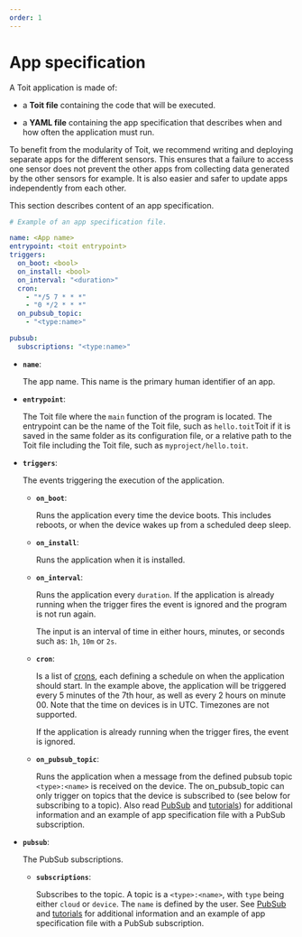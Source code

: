 ```yaml
---
order: 1
---
```


# App specification

A Toit application is made of:

* a **Toit file** containing the code that will be executed.
  
* a **YAML file** containing the app specification that describes when and how often the application must run.

<Note>
To benefit from the modularity of Toit, we recommend writing and deploying separate apps for the different sensors. This ensures that a failure to access one sensor does not prevent the other apps from collecting data generated by the other sensors for example. It is also easier and safer to update apps independently from each other.
</Note>

This section describes content of an app specification.

```yaml
# Example of an app specification file.

name: <App name>
entrypoint: <toit entrypoint>
triggers:
  on_boot: <bool>
  on_install: <bool>
  on_interval: "<duration>"
  cron: 
    - "*/5 7 * * *"
    - "0 */2 * * *"
  on_pubsub_topic:
    - "<type:name>"

pubsub:
  subscriptions: "<type:name>"
```

* **`name`**:

    The app name. This name is the primary human identifier of an app.

* **`entrypoint`**:

    The Toit file where the `main` function of the program is located. The entrypoint can be the name of the Toit file, such as `hello.toit`Toit if it is saved in the same folder as its configuration file, or a relative path to the Toit file including the Toit file, such as `myproject/hello.toit`.

* **`triggers`**:

    The events triggering the execution of the application.

    * **`on_boot`**:

         Runs the application every time the device boots. This includes reboots, or when the device wakes up from a scheduled deep sleep.

    * **`on_install`**:

         Runs the application when it is installed.

    * **`on_interval`**:

         Runs the application every `duration`. If the application is already running when the trigger fires the event is ignored and the program is not run again.

         The input is an interval of time in either hours, minutes, or seconds such as: `1h`, `10m` or `2s`.

    * **`cron`**:

         Is a list of <a href="https://en.wikipedia.org/wiki/Cron" target="_blank">crons</a>, each defining a schedule on when the application should start.
         In the example above, the application will be triggered every 5 minutes of the 7th hour, as well as every 2 hours on minute 00. Note that the time on devices is in UTC. Timezones are not supported.

         If the application is already running when the trigger fires, the event is ignored.

    * **`on_pubsub_topic`**:

         Runs the application when a message from the defined pubsub topic `<type>:<name>` is received on the device. The on_pubsub_topic can only trigger on topics that the device is subscribed to (see below for subscribing to a topic). Also read [PubSub](../infrastructure/pubsub.md) and [tutorials](../tutorials/pubsubext.md)) for additional information and an example of app specification file with a PubSub subscription.

* **`pubsub`**:
  
    The PubSub subscriptions.

    * **`subscriptions`**:

         Subscribes to the topic. A topic is a `<type>:<name>`, with `type` being either `cloud` or `device`. The `name` is defined by the user. See [PubSub](../infrastructure/pubsub.md) and [tutorials](../tutorials/pubsubext.md) for additional information and an example of app specification file with a PubSub subscription.
  